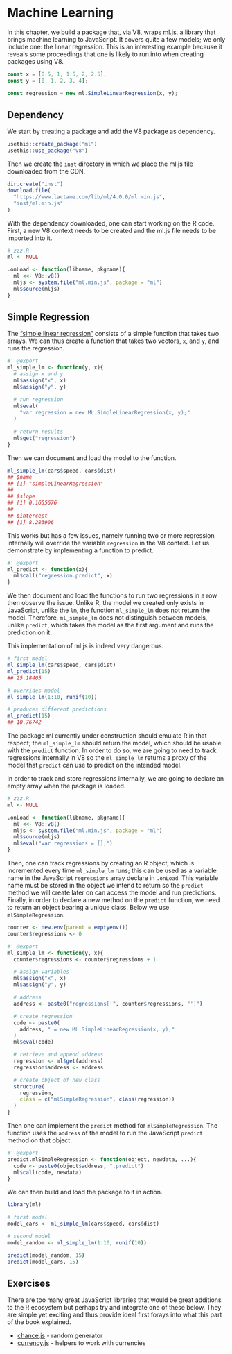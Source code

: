 # Machine Learning {#v8-ml}

In this chapter, we build a package that, via V8, wraps [ml.js](https://github.com/mljs/ml), a library that brings machine learning to JavaScript. It covers quite a few models; we only include one: the linear regression. This is an interesting example because it reveals some proceedings that one is likely to run into when creating packages using V8.

```js
const x = [0.5, 1, 1.5, 2, 2.5];
const y = [0, 1, 2, 3, 4];

const regression = new ml.SimpleLinearRegression(x, y);
```

## Dependency {#v8-ml-dependency}

We start by creating a package and add the V8 package as dependency\index{dependency}.

```r
usethis::create_package("ml")
usethis::use_package("V8")
```

Then we create the `inst` directory in which we place the ml.js file downloaded from the CDN.

```r
dir.create("inst")
download.file(
  "https://www.lactame.com/lib/ml/4.0.0/ml.min.js", 
  "inst/ml.min.js"
)
```

With the dependency\index{dependency} downloaded, one can start working on the R code. First, a new V8 context needs to be created and the ml.js file needs to be imported into it.

```r
# zzz.R
ml <- NULL

.onLoad <- function(libname, pkgname){
  ml <<- V8::v8()
  mljs <- system.file("ml.min.js", package = "ml")
  ml$source(mljs)
}
```

## Simple Regression {#v8-ml-regression}

The ["simple linear regression"](https://github.com/mljs/regression-simple-linear) consists of a simple function that takes two arrays. We can thus create a function that takes two vectors, `x`, and `y`, and runs the regression.

```r
#' @export 
ml_simple_lm <- function(y, x){
  # assign x and y
  ml$assign("x", x)
  ml$assign("y", y)

  # run regression
  ml$eval(
    "var regression = new ML.SimpleLinearRegression(x, y);"
  )
  
  # return results
  ml$get("regression")
}
```

Then we can document and load the model to the function.

```r
ml_simple_lm(cars$speed, cars$dist)
## $name
## [1] "simpleLinearRegression"
## 
## $slope
## [1] 0.1655676
## 
## $intercept
## [1] 8.283906
```

This works but has a few issues, namely running two or more regression internally will override the variable `regression` in the V8 context. Let us demonstrate by implementing a function to predict.

```r
#' @export
ml_predict <- function(x){
  ml$call("regression.predict", x)
}
```

We then document and load the functions to run two regressions in a row then observe the issue. Unlike R, the model we created only exists in JavaScript, unlike the `lm`, the function `ml_simple_lm` does not return the model. Therefore, `ml_simple_lm` does not distinguish between models, unlike `predict`, which takes the model as the first argument and runs the prediction on it.

This implementation of ml.js is indeed very dangerous.

```r
# first model
ml_simple_lm(cars$speed, cars$dist)
ml_predict(15)
## 25.18405

# overrides model
ml_simple_lm(1:10, runif(10))

# produces different predictions
ml_predict(15)
## 10.76742
```

The package ml currently under construction should emulate R in that respect; the `ml_simple_lm` should return the model, which should be usable with the `predict` function. In order to do so, we are going to need to track regressions internally in V8 so the `ml_simple_lm` returns a proxy of the model that `predict` can use to predict on the intended model.

In order to track and store regressions internally, we are going to declare an empty array when the package is loaded.

```r
# zzz.R
ml <- NULL

.onLoad <- function(libname, pkgname){
  ml <<- V8::v8()
  mljs <- system.file("ml.min.js", package = "ml")
  ml$source(mljs)
  ml$eval("var regressions = [];")
}
```

Then, one can track regressions by creating an R object, which is incremented every time `ml_simple_lm` runs; this can be used as a variable name in the JavaScript `regressions` array declare in `.onLoad`. This variable name must be stored in the object we intend to return so the `predict` method we will create later on can access the model and run predictions. Finally, in order to declare a new method on the `predict` function, we need to return an object bearing a unique class. Below we use `mlSimpleRegression`.

```r
counter <- new.env(parent = emptyenv())
counter$regressions <- 0

#' @export 
ml_simple_lm <- function(y, x){
  counter$regressions <- counter$regressions + 1

  # assign variables
  ml$assign("x", x)
  ml$assign("y", y)

  # address
  address <- paste0("regressions['", counter$regressions, "']")

  # create regression
  code <- paste0(
    address, " = new ML.SimpleLinearRegression(x, y);"
  )
  ml$eval(code)

  # retrieve and append address
  regression <- ml$get(address)
  regression$address <- address

  # create object of new class
  structure(
    regression, 
    class = c("mlSimpleRegression", class(regression))
  )
}
```

Then one can implement the `predict` method for `mlSimpleRegression`. The function uses the `address` of the model to run the JavaScript `predict` method on that object.

```r
#' @export 
predict.mlSimpleRegression <- function(object, newdata, ...){
  code <- paste0(object$address, ".predict")
  ml$call(code, newdata)
}
```

We can then build and load the package to it in action.

```r
library(ml)

# first model
model_cars <- ml_simple_lm(cars$speed, cars$dist)

# second model
model_random <- ml_simple_lm(1:10, runif(10))

predict(model_random, 15)
predict(model_cars, 15)
```

## Exercises {#v8-ml-exercises}

There are too many great JavaScript libraries that would be great additions to the R ecosystem but perhaps try and integrate one of these below. They are simple yet exciting and thus provide ideal first forays into what this part of the book explained.

- [chance.js](https://github.com/chancejs/chancejs) - random generator
- [currency.js](https://github.com/scurker/currency.js) - helpers to work with currencies
